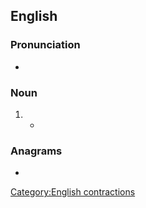 {{also|bôn}}
==English==

===Pronunciation===
* {{IPA|en|/ˈbəʊsn̩/}}

===Noun===
{{en-noun}}

# {{alternative form of|en|bosun}}
#* {{quote-text|en|year=1901|author=Julius Washington Muller|title=Starboard Lights: Salt Water Tales|page=87|passage=When Hennery saw the '''bo's'n''' crawl out of the water hole he nearly fainted with fright.}}

===Anagrams===
* {{anagrams|en|a=bnos|BSON|nobs|snob}}

[[Category:English contractions]]